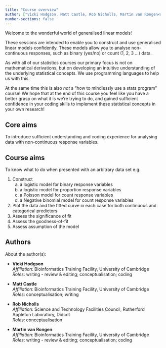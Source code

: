 ```yaml
---
title: "Course overview"
author: ["Vicki Hodgson, Matt Castle, Rob Nicholls, Martin van Rongen<sup>*</sup>"]
number-sections: false
---
```


Welcome to the wonderful world of generalised linear models!

These sessions are intended to enable you to construct and use generalised linear models confidently. These models allow you to analyse non-continuous responses, such as binary (yes/no) or count (1, 2, 3 ...) data.

As with all of our statistics courses our primary focus is not on mathematical derivations, but on developing an intuitive understanding of the underlying statistical concepts. We use programming languages to help us with this.

At the same time this is also *not* a "how to mindlessly use a stats program" course! We hope that at the end of this course you feel like you have a better grasp on what it is we're trying to do, and gained sufficient confidence in your coding skills to implement these statistical concepts in your own research!

## Core aims

To introduce sufficient understanding and coding experience for analysing data with non-continuous response variables.

::: callout-note
## Course aims

To know what to do when presented with an arbitrary data set e.g.

1. Construct
    a.  a logistic model for binary response variables
    b.  a logistic model for proportion response variables
    c.  a Poisson model for count response variables
    d.  a Negative binomial model for count response variables
2. Plot the data and the fitted curve in each case for both continuous and categorical predictors
3. Assess the significance of fit
4. Assess the goodness-of-fit
5. Assess assumption of the model
:::

## Authors

About the author(s):

- **Vicki Hodgson**
  <a href="https://orcid.org/0000-0001-5619-2118" target="_blank"><i class="fa-brands fa-orcid" style="color:#a6ce39"></i></a>
  <a href="https://github.com/Vicki-H" target="_blank"><i class="fa-brands fa-github" style="color:#4078c0"></i></a> \
  _Affiliation_: Bioinformatics Training Facility, University of Cambridge  
  _Roles_: writing - review & editing; conceptualisation; coding

- **Matt Castle**
  <a href="https://orcid.org/0000-0002-9439-552X" target="_blank"><i class="fa-brands fa-orcid" style="color:#a6ce39"></i></a> \
  _Affiliation_: Bioinformatics Training Facility, University of Cambridge  
  _Roles_: conceptualisation; writing

- **Rob Nicholls**
  <a href="https://orcid.org/0000-0002-8577-8617" target="_blank"><i class="fa-brands fa-orcid" style="color:#a6ce39"></i></a> 
  <a href="" target="_blank"><i class="fa-brands fa-github" style="color:#4078c0"></i></a> \
  _Affiliation_: Science and Technology Facilities Council, Rutherford Appleton Laboratory, Didcot  
  _Roles_: conceptualisation

  
- **Martin van Rongen**
  <a href="https://orcid.org/0000-0002-1441-367X" target="_blank"><i class="fa-brands fa-orcid" style="color:#a6ce39"></i></a> 
  <a href="https://github.com/mvanrongen" target="_blank"><i class="fa-brands fa-github" style="color:#4078c0"></i></a>
  <a href="mailto:mv372[at]cam.ac.uk" target="_blank"><i class="fa fa-envelope" aria-hidden="true"></i></a> \
  _Affiliation_: Bioinformatics Training Facility, University of Cambridge  
  _Roles_: writing - review & editing; conceptualisation; coding

